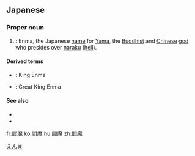 ==Japanese==
{{ja-kanjitab|えん|ま|yomi=o}}

===Proper noun===
{{ja-pos|proper|えんま|エンマ}}

# {{lb|ja|Shinto|sort=えんま}}: Enma, the Japanese [[name]] for [[Yama]], the [[Buddhist]] and [[Chinese]] [[god]] who presides over [[naraku]] ([[hell]]).

====Derived terms====
* {{ja-r|閻魔王|^えんま ^おう}}: King Enma
* {{ja-r|閻魔大王|^えんま ^だいおう}}: Great King Enma

====See also====
* {{pedialite|lang=ja}}
* {{pedialite|Enma}}

[[Category:ja:Religion|えんま]]

[[fr:閻魔]]
[[ko:閻魔]]
[[hu:閻魔]]
[[zh:閻魔]]